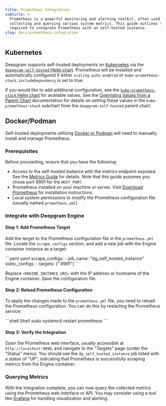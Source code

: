 ```yaml
---
title: Prometheus Integration
subtitle: >-
  Prometheus is a powerful monitoring and alerting toolkit, often used for
  collecting and querying various system metrics. This guide outlines the steps
  required to integrate Prometheus with an self-hosted instance.
slug: docs/prometheus-integration
---
```



## Kubernetes

Deepgram supports self-hosted deployments on [Kubernetes](/docs/kubernetes) via the [`deepgram-self-hosted` Helm chart](https://github.com/deepgram/self-hosted-resources/tree/main/charts/deepgram-self-hosted). Prometheus will be installed and automatically configured if either `scaling.auto.enabled` or `kube-prometheus-stack.includeDependency` is set to true.

If you would like to add additional configuration, see the [`kube-prometheus-stack` Helm chart](https://github.com/prometheus-community/helm-charts/tree/main/charts/kube-prometheus-stack) for available values. See the [Overriding Values from a Parent Chart](https://helm.sh/docs/chart_template_guide/subcharts_and_globals/#overriding-values-from-a-parent-chart) documentation for details on setting these values in the `kube-prometheus-stack` subchart from the `deepgram-self-hosted` parent chart.

## Docker/Podman

Self-hosted deployments utilizing [Docker or Podman](/docs/dockerpodman) will need to manually install and manage Prometheus.

### Prerequisites

Before proceeding, ensure that you have the following:

* Access to the self-hosted instance with the metrics endpoint exposed. See the [Metrics Guide](/docs/metrics-guide) for details. Note that this guide assumes you chose port 9991 for the `HOST_PORT`.
* Prometheus installed on your machine or server. Visit [Download Prometheus](https://prometheus.io/download/) for installation instructions.
* Local system permissions to modify the Prometheus configuration file (usually named `prometheus.yml`)

### Integrate with Deepgram Engine

#### Step 1: Add Prometheus Target

Add the target to the Prometheus configuration file in the `prometheus.yml` file. Locate the `scrape_configs` section, and add a new job with the Engine container instance as a target:

<CodeGroup>
  ```yaml yaml
  scrape_configs:
    - job_name: "dg_self_hosted_instance"
      static_configs:
        - targets: ["<ENGINE_INSTANCE_URI>:9991"]
  ```
</CodeGroup>

Replace `<ENGINE_INSTANCE_URI>` with the IP address or hostname of the Engine container. Save the configuration file.

#### Step 2: Reload Prometheus Configuration

To apply the changes made to the `prometheus.yml` file, you need to reload the Prometheus configuration. You can do this by restarting the Prometheus service:

<CodeGroup>
  ```shell Shell
  sudo systemctl restart prometheus
  ```
</CodeGroup>

#### Step 3: Verify the Integration

Open the Prometheus web interface, usually accessible at `http://localhost:9090`, and navigate to the "Targets" page (under the "Status" menu). You should see the `dg_self_hosted_instance` job listed with a status of "UP", indicating that Prometheus is successfully scraping metrics from the Engine container.

### Querying Metrics

With the integration complete, you can now query the collected metrics using the Prometheus web interface or API. You may consider using a tool like [Grafana](https://grafana.com/) for handling visualization and alerting.
